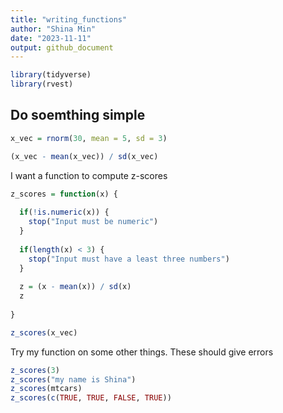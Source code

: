 ```yaml
---
title: "writing_functions"
author: "Shina Min"
date: "2023-11-11"
output: github_document
---
```


```r
library(tidyverse)
library(rvest)
```

## Do soemthing simple

```r
x_vec = rnorm(30, mean = 5, sd = 3)

(x_vec - mean(x_vec)) / sd(x_vec)
```

I want a function to compute z-scores

```r
z_scores = function(x) {
  
  if(!is.numeric(x)) {
    stop("Input must be numeric")
  }
  
  if(length(x) < 3) {
    stop("Input must have a least three numbers")
  }
  
  z = (x - mean(x)) / sd(x)
  z
  
}

z_scores(x_vec)
```


Try my function on some other things. These should give errors

```r
z_scores(3)
z_scores("my name is Shina")
z_scores(mtcars)
z_scores(c(TRUE, TRUE, FALSE, TRUE))
```










